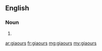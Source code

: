==English==

===Noun===
{{head|en|noun plural form}}

# {{plural of|giaour|lang=en}}

[[ar:giaours]]
[[fr:giaours]]
[[mg:giaours]]
[[my:giaours]]